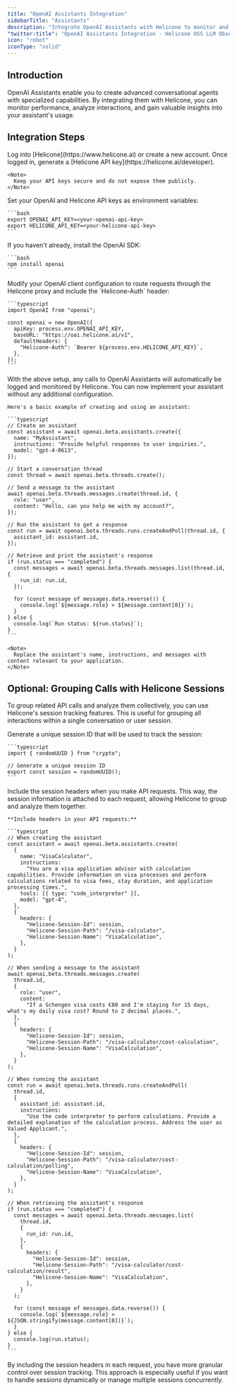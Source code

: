 ```yaml
---
title: "OpenAI Assistants Integration"
sidebarTitle: "Assistants"
description: "Integrate OpenAI Assistants with Helicone to monitor and analyze your assistant usage."
"twitter:title": "OpenAI Assistants Integration - Helicone OSS LLM Observability"
icon: "robot"
iconType: "solid"
---
```


## Introduction

OpenAI Assistants enable you to create advanced conversational agents with specialized capabilities. By integrating them with Helicone, you can monitor performance, analyze interactions, and gain valuable insights into your assistant's usage.

## Integration Steps

<Steps>
  <Step title="Create an Account and Generate an API Key">
    Log into [Helicone](https://www.helicone.ai) or create a new account. Once logged in, generate a [Helicone API key](https://helicone.ai/developer).

    <Note>
      Keep your API keys secure and do not expose them publicly.
    </Note>

  </Step>

  <Step title="Set Environment Variables">
    Set your OpenAI and Helicone API keys as environment variables:

    ```bash
    export OPENAI_API_KEY=<your-openai-api-key>
    export HELICONE_API_KEY=<your-helicone-api-key>
    ```

  </Step>

  <Step title="Install the OpenAI SDK">
    If you haven't already, install the OpenAI SDK:

    ```bash
    npm install openai
    ```

  </Step>

  <Step title="Configure the OpenAI Client to Use Helicone Proxy">
    Modify your OpenAI client configuration to route requests through the Helicone proxy and include the `Helicone-Auth` header:

    ```typescript
    import OpenAI from "openai";

    const openai = new OpenAI({
      apiKey: process.env.OPENAI_API_KEY,
      baseURL: "https://oai.helicone.ai/v1",
      defaultHeaders: {
        "Helicone-Auth": `Bearer ${process.env.HELICONE_API_KEY}`,
      },
    });
    ```

  </Step>

  <Step title="Start Using OpenAI Assistants with Helicone">
    With the above setup, any calls to OpenAI Assistants will automatically be logged and monitored by Helicone. You can now implement your assistant without any additional configuration.

    Here's a basic example of creating and using an assistant:

    ```typescript
    // Create an assistant
    const assistant = await openai.beta.assistants.create({
      name: "MyAssistant",
      instructions: "Provide helpful responses to user inquiries.",
      model: "gpt-4-0613",
    });

    // Start a conversation thread
    const thread = await openai.beta.threads.create();

    // Send a message to the assistant
    await openai.beta.threads.messages.create(thread.id, {
      role: "user",
      content: "Hello, can you help me with my account?",
    });

    // Run the assistant to get a response
    const run = await openai.beta.threads.runs.createAndPoll(thread.id, {
      assistant_id: assistant.id,
    });

    // Retrieve and print the assistant's response
    if (run.status === "completed") {
      const messages = await openai.beta.threads.messages.list(thread.id, {
        run_id: run.id,
      });

      for (const message of messages.data.reverse()) {
        console.log(`${message.role} > ${message.content[0]}`);
      }
    } else {
      console.log(`Run status: ${run.status}`);
    }
    ```

    <Note>
      Replace the assistant's name, instructions, and messages with content relevant to your application.
    </Note>

  </Step>
</Steps>

## Optional: Grouping Calls with Helicone Sessions

To group related API calls and analyze them collectively, you can use Helicone's session tracking features. This is useful for grouping all interactions within a single conversation or user session.

<Steps>
  <Step title="Generate a Session ID">
    Generate a unique session ID that will be used to track the session:

    ```typescript
    import { randomUUID } from "crypto";

    // Generate a unique session ID
    export const session = randomUUID();
    ```

  </Step>

  <Step title="Include Session Headers in Your Requests">
    Include the session headers when you make API requests. This way, the session information is attached to each request, allowing Helicone to group and analyze them together.

    **Include headers in your API requests:**

    ```typescript
    // When creating the assistant
    const assistant = await openai.beta.assistants.create(
      {
        name: "VisaCalculator",
        instructions:
          "You are a visa application advisor with calculation capabilities. Provide information on visa processes and perform calculations related to visa fees, stay duration, and application processing times.",
        tools: [{ type: "code_interpreter" }],
        model: "gpt-4",
      },
      {
        headers: {
          "Helicone-Session-Id": session,
          "Helicone-Session-Path": "/visa-calculator",
          "Helicone-Session-Name": "VisaCalculation",
        },
      }
    );

    // When sending a message to the assistant
    await openai.beta.threads.messages.create(
      thread.id,
      {
        role: "user",
        content:
          "If a Schengen visa costs €80 and I'm staying for 15 days, what's my daily visa cost? Round to 2 decimal places.",
      },
      {
        headers: {
          "Helicone-Session-Id": session,
          "Helicone-Session-Path": "/visa-calculator/cost-calculation",
          "Helicone-Session-Name": "VisaCalculation",
        },
      }
    );

    // When running the assistant
    const run = await openai.beta.threads.runs.createAndPoll(
      thread.id,
      {
        assistant_id: assistant.id,
        instructions:
          "Use the code interpreter to perform calculations. Provide a detailed explanation of the calculation process. Address the user as Valued Applicant.",
      },
      {
        headers: {
          "Helicone-Session-Id": session,
          "Helicone-Session-Path": "/visa-calculator/cost-calculation/polling",
          "Helicone-Session-Name": "VisaCalculation",
        },
      }
    );

    // When retrieving the assistant's response
    if (run.status === "completed") {
      const messages = await openai.beta.threads.messages.list(
        thread.id,
        {
          run_id: run.id,
        },
        {
          headers: {
            "Helicone-Session-Id": session,
            "Helicone-Session-Path": "/visa-calculator/cost-calculation/result",
            "Helicone-Session-Name": "VisaCalculation",
          },
        }
      );

      for (const message of messages.data.reverse()) {
        console.log(`${message.role} > ${JSON.stringify(message.content[0])}`);
      }
    } else {
      console.log(run.status);
    }
    ```

  </Step>
</Steps>

<Note>
  By including the session headers in each request, you have more granular
  control over session tracking. This approach is especially useful if you want
  to handle sessions dynamically or manage multiple sessions concurrently.
</Note>
